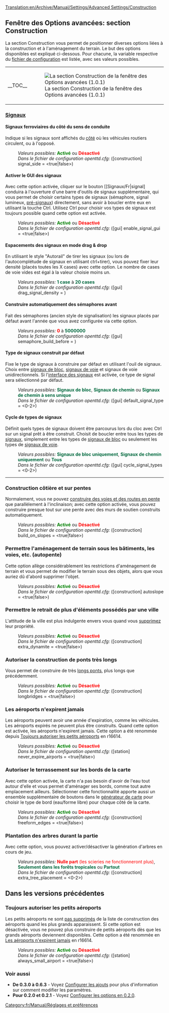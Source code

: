 [[Translation:en/Archive/Manual/Settings/Advanced Settings/Construction]]
{{fr/Archive/Manual/Settings/Options Avancées}}

==Fenêtre des Options avancées: section Construction==
La section Construction vous permet de positionner diverses options liées à la construction et à l'aménagement du terrain. Le but des options disponibles est expliqué ci-dessous. Pour chacune, la variable respective du [[fr/Archive/Manual/Settings/Openttd.cfg|fichier de configuration]] est listée, avec ses valeurs possibles.
{{en/-}}
{| align="center"
|- valign="top"
|__TOC__
|[[File:fr/Archive/Manual/Settings/Advset construction.png|frame|left|La section Construction de la fenêtre des Options avancées (1.0.1)]]
|}

===<u>Signaux</u>===
====Signaux ferroviaires du côté du sens de conduite====
{{fr/Disponibilité|Old|align="right"|texte=(depuis 0.2.0)}}
Indique si les signaux sont affichés du [[fr/Archive/Manual/Settings/Signal du bon côté|côté]] où les véhicules routiers circulent, ou à l'opposé.
:''Valeurs possibles:'' <span style="color:green">'''Activé'''</span> ou <span style="color:red">'''Désactivé'''</span>
:''Dans le fichier de configuration openttd.cfg:'' ([construction] signal_side = <true|false>)
{{en/-}}
====Activer le GUI des signaux====
{{fr/Disponibilité|0.6|align="right"|texte=(depuis 0.6.0)}}
Avec cette option activée, cliquer sur le bouton [[Signaux/Fr|signal] conduira à l'ouverture d'une barre d'outils de signaux supplémentaire, qui vous permet de choisir certains types de signaux (sémaphore, signal lumineux, [[fr/Manual/Signaux#signaux-dependants|pré-signaux]]) directement, sans avoir à boucler entre eux en utilisant la touche Ctrl. Utilisez Ctrl pour choisir vos types de signaux est toujours possible quand cette option est activée.
:''Valeurs possibles:'' <span style="color:green">'''Activé'''</span> ou <span style="color:red">'''Désactivé'''</span>
:''Dans le fichier de configuration openttd.cfg:'' ([gui] enable_signal_gui = <true|false>) 
{{en/-}}
====Espacements des signaux en mode drag & drop====
{{fr/Disponibilité|Old|align="right"|texte=(ddepuis 0.3.4)}}
En utilisant le style "Autorail" de tirer les signaux (ou lors de l'autocomplétude de signaux en utilisant ctrl+tirer), vous pouvez fixer leur densité (placés toutes les X cases) avec cette option. Le nombre de cases de voie vides est égal à la valeur choisie moins un.
:''Valeurs possibles:'' <span style="color:#00693E">'''1 case'''</span> à <span style="color:#00693E">'''20 cases'''</span>
:''Dans le fichier de configuration openttd.cfg:'' ([gui] drag_signal_density = <num_val>) 
{{en/-}}
====Construire automatiquement des sémaphores avant====
{{fr/Disponibilité|0.6|align="right"|texte=(depuis 0.6.0)}}
Fait des sémaphores (ancien style de signalisation) les signaux placés par défaut avant l'année que vous avez configurée via cette option.
:''Valeurs possibles:'' <span style="color:red">'''0'''</span> à <span style="color:#00693E">'''5000000'''</span>
:''Dans le fichier de configuration openttd.cfg:'' ([gui] semaphore_build_before = <year>) 
{{en/-}}
====Type de signaux construit par défaut====
{{fr/Disponibilité|0.7|align="right"|texte=(depuis 0.7.0)}}
Fixe le type de signaux à construire par défaut en utilisant l'ouil de signaux. Choix entre [[fr/Manual/Signaux#signaux-de-blocs|signaux de bloc]], [[fr/Manual/Signaux#signaux-de-chemin|signaux de voie]] et signaux de voie unidirectionnels. Si l'[[#activer-le-gui-des-signaux|interface des signaux]] est activée, ce type de signal sera sélectionné par défaut.
:''Valeurs possibles:'' <span style="color:#00693E">'''Signaux de bloc'''</span>, <span style="color:#00693E">'''Signaux de chemin'''</span> ou <span style="color:#00693E">'''Signaux de chemin à sens unique'''</span>
:''Dans le fichier de configuration openttd.cfg:'' ([gui] default_signal_type = <0-2>)
{{en/-}}
====Cycle de types de signaux====
{{fr/Disponibilité|0.7|align="right"|texte=(depuis 0.7.0)}}
Définit quels types de signaux doivent être parcourus lors du cloc avec Ctrl sur un signal prêt à être construit. Choisit de boucler entre tous les types de [[fr/Manual/Signaux|signaux]], simplement entre les types de [[fr/Manual/Signaux#signaux-de-blocs|signaux de bloc]] ou seulement les types de [[fr/Manual/Signaux#signaux-de-chemin|signaux de voie]].
:''Valeurs possibles:'' <span style="color:#00693E">'''Signaux de bloc uniquement'''</span>, <span style="color:#00693E">'''Signaux de chemin uniquement'''</span> ou <span style="color:#00693E">'''Tous'''</span>
:''Dans le fichier de configuration openttd.cfg:'' ([gui] cycle_signal_types = <0-2>)
{{en/-}}
----
===Construction côtière et sur pentes===
{{fr/Disponibilité|Old|align="right"|texte=(depuis 0.2.0)}}
Normalement, vous ne pouvez [[fr/Archive/Manual/Settings/Construire en pente|construire des voies et des routes en pente]] que parallèlement à l'inclinaison; avec cette option activée, vous pouvez construire presque tout sur une pente avec des murs de soutien construits automatiquement.
:''Valeurs possibles:'' <span style="color:green">'''Activé'''</span> ou <span style="color:red">'''Désactivé'''</span>
:''Dans le fichier de configuration openttd.cfg:'' ([construction] build_on_slopes = <true|false>)
{{en/-}}
===Permettre l'aménagement de terrain sous les bâtiments, les voies, etc. (autopente)===
{{fr/Disponibilité|0.6|align="right"|texte=(depuis 0.6.0)}}
Cette option allège considérablement les restrictions d'aménagement de terrain et vous permet de modifier le terrain sous des objets, alors que vous auriez dû d'abord supprimer l'objet.
:''Valeurs possibles:'' <span style="color:green">'''Activé'''</span> ou <span style="color:red">'''Désactivé'''</span>
:''Dans le fichier de configuration openttd.cfg:'' ([construction] autoslope = <true|false>)
{{en/-}}
===Permettre le retrait de plus d'éléments possédés par une ville===
{{fr/Disponibilité|Old|align="right"|texte=(depuis 0.3.3)}}
L'attitude de la ville est plus indulgente envers vous quand vous [[fr/Archive/Manual/Settings/Dynamite extra|supprimez]] leur propriété.
:''Valeurs possibles:'' <span style="color:green">'''Activé'''</span> ou <span style="color:red">'''Désactivé'''</span>
:''Dans le fichier de configuration openttd.cfg:'' ([construction] extra_dynamite = <true|false>) 
{{en/-}}
===Autoriser la construction de ponts très longs===
{{fr/Disponibilité|Old|align="right"|texte=(depuis 0.2.0)}}
Vous permet de construire de très [[fr/Archive/Manual/Settings/Pont plus long|longs ponts]], plus longs que précédemment.
:''Valeurs possibles:'' <span style="color:green">'''Activé'''</span> ou <span style="color:red">'''Désactivé'''</span>
:''Dans le fichier de configuration openttd.cfg:'' ([construction] longbridges = <true|false>)
{{en/-}}
===Les aéroports n'expirent jamais===
{{fr/Disponibilité|1.0|align="right"|texte=(depuis 1.0.0)}}
Les aéroports peuvent avoir une année d'expiration, comme les véhicules. Les aéroports expirés ne peuvent plus être construits. Quand cette option est activée, les aéroports n'expirent jamais.
Cette option a été renommée depuis [[#toujours-autoriser-les-petits-aeroports|Toujours autoriser les petits aéroports]] en r16614.
:''Valeurs possibles:'' <span style="color:green">'''Activé'''</span> ou <span style="color:red">'''Désactivé'''</span>
:''Dans le fichier de configuration openttd.cfg:'' ([station] never_expire_airports = <true|false>)
{{en/-}}
===Autoriser le terrassement sur les bords de la carte===
{{fr/Disponibilité|0.7|align="right"|texte=(depuis 0.7.0)}}
Avec cette option activée, la carte n'a pas besoin d'avoir de l'eau tout autour d'elle et vous permet d'aménager ses bords, comme tout autre emplacement ailleurs.
Sélectionner cette fonctionnalité apporte aussi un ensemble supplémentaire de boutons dans le [[fr/Archive/Manual/TGP|générateur de carte]] pour choisir le type de bord (eau/forme libre) pour chaque côté de la carte.
:''Valeurs possibles:'' <span style="color:green">'''Activé'''</span> ou <span style="color:red">'''Désactivé'''</span>
:''Dans le fichier de configuration openttd.cfg:'' ([construction] freeform_edges = <true|false>)
{{en/-}}
===Plantation des arbres durant la partie===
{{fr/Disponibilité|1.0|align="right"|texte=(depuis 1.0.0)}}
Avec cette option, vous pouvez activer/désactiver la génération d'arbres en cours de jeu.
:''Valeurs possibles:'' <span style="color:red">'''Nulle part''' (les scieries ne fonctionneront plus)</span>, <span style="color:#00693E">'''Seulement dans les forêts tropicales'''</span> ou <span style="color:#00693E">'''Partout'''</span>
:''Dans le fichier de configuration openttd.cfg:'' ([construction] extra_tree_placement = <0-2>)
{{en/-}}

==Dans les versions précédentes==
===Toujours autoriser les petits aéroports===
{{fr/Disponibilité|-0.7|align="right"|texte=(depuis 0.3.2 jusqu'à 0.7.5)}}
Les petits aéroports ne sont [[fr/Archive/Manual/Settings/Toujours autoriser les petits aéroports|pas supprimés]] de la liste de construction des aéroports quand les plus grands apparaissent. Si cette option est désactivée, vous ne pouvez plus construire de petits aéroports dès que les grands aéroports deviennent disponibles.
Cette option a été renommée en [[#les-aeroports-n-expirent-jamais|Les aéroports n'expirent jamais]] en r16614.
:''Valeurs possibles:'' <span style="color:green">'''Activé'''</span> ou <span style="color:red">'''Désactivé'''</span>
:''Dans le fichier de configuration openttd.cfg:'' ([station] always_small_airport = <true|false>) 
{{en/-}}
===Voir aussi===
*'''De 0.3.0 à 0.6.3''' - Voyez [[fr/Archive/Manual/Settings/Options avancées 0.3.0 - 0.6.3|Configurer les ajouts]] pour plus d'information sur comment modifier les paramètres.
*'''Pour 0.2.0 et 0.2.1''' - Voyez [[fr/Options avancées 0.2.0|Configurer les options en 0.2.0]].

[[Category:fr/Manual/Réglages et préférences]]